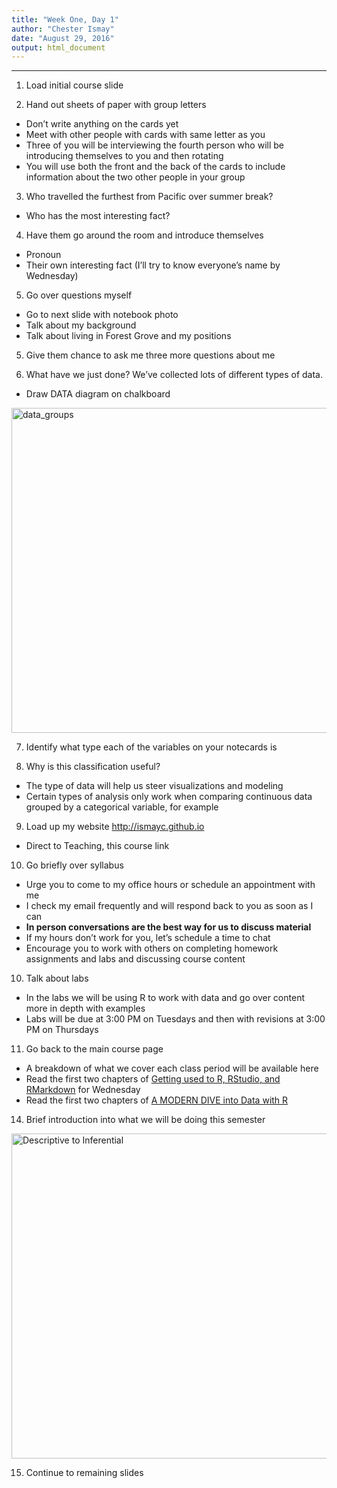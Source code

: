 ```yaml
---
title: "Week One, Day 1"
author: "Chester Ismay"
date: "August 29, 2016"
output: html_document
---
```


***

1. Load initial course slide

2. Hand out sheets of paper with group letters

  - Don't write anything on the cards yet
  - Meet with other people with cards with same letter as you
  - Three of you will be interviewing the fourth person who will be introducing themselves to you and then rotating
  - You will use both the front and the back of the cards to include information about the two other people in your group
  
3. Who travelled the furthest from Pacific over summer break?

  - Who has the most interesting fact?
  
4. Have them go around the room and introduce themselves 

 - Pronoun
 - Their own interesting fact (I'll try to know everyone's name by Wednesday)

5. Go over questions myself

  - Go to next slide with notebook photo
  - Talk about my background
  - Talk about living in Forest Grove and my positions
  
5. Give them chance to ask me three more questions about me

6. What have we just done?  We've collected lots of different types of data.

  - Draw DATA diagram on chalkboard

<img src="../slides/figs/data_groups.jpg" alt="data_groups" style="width:520px;">

7. Identify what type each of the variables on your notecards is

8. Why is this classification useful?

  - The type of data will help us steer visualizations and modeling
  - Certain types of analysis only work when comparing continuous data grouped by a categorical variable, for example
  
9. Load up my website <http://ismayc.github.io>

  - Direct to Teaching, this course link

10. Go briefly over syllabus

  - Urge you to come to my office hours or schedule an appointment with me
  - I check my email frequently and will respond back to you as soon as I can
  - **In person conversations are the best way for us to discuss material**
  - If my hours don't work for you, let's schedule a time to chat
  - Encourage you to work with others on completing homework assignments and labs and discussing course content

10. Talk about labs

  - In the labs we will be using R to work with data and go over content more in depth with examples
  - Labs will be due at 3:00 PM on Tuesdays and then with revisions at 3:00 PM on Thursdays

11. Go back to the main course page

  - A breakdown of what we cover each class period will be available here
  - Read the first two chapters of [Getting used to R, RStudio, and RMarkdown](http://ismayc.github.io/rbasics-book) for Wednesday
  - Read the first two chapters of [A MODERN DIVE into Data with R](https://ismayc.github.io/moderndiver-book/)
    
14. Brief introduction into what we will be doing this semester

<img src="../slides/figs/flowchart.jpg" alt="Descriptive to Inferential" style="width:520px;">

15. Continue to remaining slides
